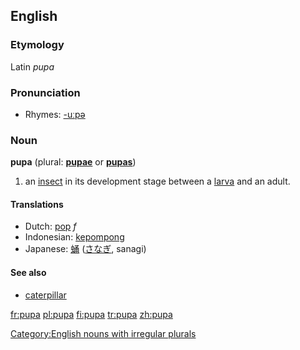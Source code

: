 ==English==
===Etymology===
Latin ''pupa''

===Pronunciation===
*Rhymes: [[Rhymes:English:-uːpə|-uːpə]]

===Noun===
'''pupa''' (plural: '''[[pupae]]''' or '''[[pupas]]''')

#an [[insect]] in its development stage between a [[larva]] and an adult.

====Translations====
*Dutch: [[pop]] ''f''
*Indonesian: [[kepompong]]
*Japanese: [[蛹]] ([[さなぎ]], sanagi)

==== See also ====
*[[caterpillar]]

[[Category:English nouns with irregular plurals]]

[[fr:pupa]]
[[pl:pupa]]
[[fi:pupa]]
[[tr:pupa]]
[[zh:pupa]]